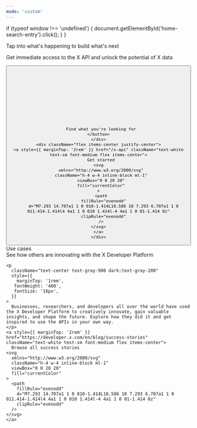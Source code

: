 ```yaml
---
mode: 'custom'
---
```



  if (typeof window !== 'undefined') {
    document.getElementById('home-search-entry').click();
  }
}

<div className="relative w-full flex items-center justify-center" style={{ height: '28rem', overflow: 'hidden'}}>
  <div className="absolute inset-0" style={{backgroundImage: "url('https://mintlify-assets.b-cdn.net/x/background.png')", backgroundSize: 'cover', backgroundPosition: 'center'}}></div>
  <div style={{ position: 'absolute', textAlign: 'center', padding: '0 1rem', maxWidth: '56rem' }}>
    <div
      className="text-white font-branded text-hero">
      Tap into what's happening to build what's next
    </div>
    <p
      className="text-white text-center"
      style={{
        marginTop: '1rem',
       fontWeight: '400',
       fontSize: '16px',
      }}
    >
      Get immediate access to the X API and unlock the potential of X data
    </p>
    <div className="flex items-center justify-center">
    <button
      type="button"
      className="hidden w-full lg:flex items-center text-sm leading-6 rounded-full py-2 pl-3 pr-3 shadow-sm text-gray-400 dark:text-white/50 bg-background-light dark:bg-background-dark dark:brightness-[1.1] dark:ring-1 dark:hover:brightness-[1.25] ring-1 ring-gray-400/20 hover:ring-gray-600/25 dark:ring-gray-600/30 dark:hover:ring-gray-500/30 focus:outline-primary"
      id="home-search-entry"
      style={{
        marginTop: '3rem',
        maxWidth: '28rem',
      }}
      onClick={openSearch}
    >
      <svg
        className="h-4 w-4 ml-1.5 flex-none bg-gray-500 hover:bg-gray-600 dark:bg-white/50 dark:hover:bg-white/70"
        style={{
          marginRight: '0.5rem',
         maskImage:
           'url("https://mintlify.b-cdn.net/v6.5.1/solid/magnifying-glass.svg")',
         maskRepeat: 'no-repeat',
         maskPosition: 'center center',
        }}
      />

      Find what you're looking for
    </button>
    </div>
    <div className="flex items-center justify-center">
    <a style={{ marginTop: '2rem' }} href="/x-api" className="text-white text-sm font-medium flex items-center">
      Get started
    <svg
      xmlns="http://www.w3.org/2000/svg"
      className="h-4 w-4 inline-block ml-1"
      viewBox="0 0 20 20"
      fill="currentColor"
    >
      <path
        fillRule="evenodd"
        d="M7.293 14.707a1 1 0 010-1.414L10.586 10 7.293 6.707a1 1 0 011.414-1.414l4 4a1 1 0 010 1.414l-4 4a1 1 0 01-1.414 0z"
        clipRule="evenodd"
      />
    </svg>
    </a>
    </div>
  </div>
</div>

<div
  style={{marginTop: '6rem', marginBottom: '8rem', maxWidth: '70rem', marginLeft: 'auto',
   marginRight: 'auto', paddingLeft: '1.25rem',
   paddingRight: '1.25rem' }}
>
  <div
    className="text-gray-900 dark:text-gray-200 font-branded"
    style={{
     textAlign: 'center',
     fontSize: '24px',
     fontWeight: '400',
     marginBottom: '3rem',
    }}
  >
    Use cases
  </div>
  <div className="grid grid-cols-1 md:grid-cols-2 lg:grid-cols-3 gap-4">
    <IntroCard title="Build for businesses" href="/use-cases/build-for-business" description="Use X's powerful APIs to help your business listen, act, and discover." img="https://mintlify-assets.b-cdn.net/x/img-1.png" />
    <IntroCard title="Build for the public" href="/use-cases/build-for-consumers" description="Build for people on X to integrate or improve their experience on the platform." img="https://mintlify-assets.b-cdn.net/x/img-2.png"/>
    <IntroCard title="Do research" href="/use-cases/do-research" description="Use the X API to get historical and real-time data points for your next research project." img="https://mintlify-assets.b-cdn.net/x/img-3.png" />
    <IntroCard title="Teach & learn" href="/use-cases/teach-and-learn" description="Teach or learn valuable skills with the X API." img="https://mintlify-assets.b-cdn.net/x/img-4.png" />
    <IntroCard title="Build for fun" href="/use-cases/build-for-fun" description="Experiment, explore, create, and have fun." img="https://mintlify-assets.b-cdn.net/x/img-5.png" />
    <IntroCard title="Build for good" href="/use-cases/build-for-good" description="Make the world, and X, a better place." img="https://mintlify-assets.b-cdn.net/x/img-6.png" />
  </div>
</div>

<div className="relative w-full flex items-center justify-center" style={{ height: '28rem', overflow: 'hidden'}}>
  <div className="absolute inset-0 bg-primary dark:bg-primary-light" style={{opacity: 0.03}}></div>
  <div className="flex flex-col items-center" style={{ position: 'absolute', textAlign: 'center', padding: '0 1rem', maxWidth: '56rem' }}>
    <div
      className="font-branded text-gray-900 dark:text-gray-200"
      style={{
       fontWeight: '600',
       fontSize: '2rem',
       margin: '0',
      }}
    >
      See how others are innovating with the X Developer Platform
    </div>

    <p
      className="text-center text-gray-900 dark:text-gray-200"
      style={{
        marginTop: '1rem',
       fontWeight: '400',
       fontSize: '16px',
      }}
    >
      Businesses, researchers, and developers all over the world have used the X Developer Platform to creatively innovate, gain valuable insights, and shape the future. Explore how they did it and get inspired to use the APIs in your own way.
    </p>
    <a style={{ marginTop: '2rem' }} href="https://developer.x.com/en/blog/success-stories" className="text-white text-sm font-medium flex items-center">
      Browse all success stories
    <svg
      xmlns="http://www.w3.org/2000/svg"
      className="h-4 w-4 inline-block ml-1"
      viewBox="0 0 20 20"
      fill="currentColor"
    >
      <path
        fillRule="evenodd"
        d="M7.293 14.707a1 1 0 010-1.414L10.586 10 7.293 6.707a1 1 0 011.414-1.414l4 4a1 1 0 010 1.414l-4 4a1 1 0 01-1.414 0z"
        clipRule="evenodd"
      />
    </svg>
    </a>
  </div>
</div>